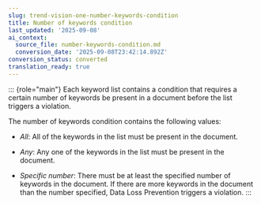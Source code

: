 ```yaml
---
slug: trend-vision-one-number-keywords-condition
title: Number of keywords condition
last_updated: '2025-09-08'
ai_context:
  source_file: number-keywords-condition.md
  conversion_date: '2025-09-08T23:42:14.892Z'
conversion_status: converted
translation_ready: true
---
```


::: {role="main"}
Each keyword list contains a condition that requires a certain number of keywords be present in a document before the list triggers a violation.

The number of keywords condition contains the following values:

- *All*: All of the keywords in the list must be present in the document.

- *Any*: Any one of the keywords in the list must be present in the document.

- *Specific number*: There must be at least the specified number of keywords in the document. If there are more keywords in the document than the number specified, Data Loss Prevention triggers a violation.
:::
